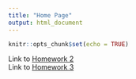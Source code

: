 ```yaml
---
title: "Home Page"
output: html_document
---
```


```r
knitr::opts_chunk$set(echo = TRUE)
```

Link to [Homework 2](homework2.html)      
Link to [Homework 3](homework3.html)